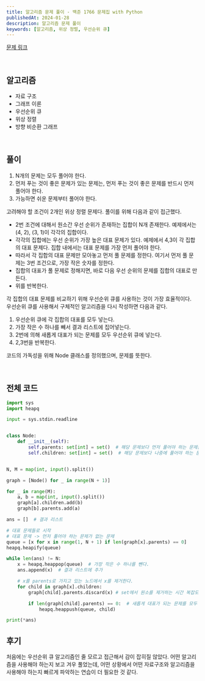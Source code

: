 ```yaml
---
title: 알고리즘 문제 풀이 - 백준 1766 문제집 with Python
publishedAt: 2024-01-28
description: 알고리즘 문제 풀이
keywords: [알고리즘, 위상 정렬, 우선순위 큐]
---
```


[문제 링크](https://www.acmicpc.net/problem/1766)

<br />

## 알고리즘

- 자료 구조
- 그래프 이론
- 우선순위 큐
- 위상 정렬
- 방향 비순환 그래프

<br />

## 풀이

1. N개의 문제는 모두 풀어야 한다.
2. 먼저 푸는 것이 좋은 문제가 있는 문제는, 먼저 푸는 것이 좋은 문제를 반드시 먼저 풀어야 한다.
3. 가능하면 쉬운 문제부터 풀어야 한다.

고려해야 할 조건이 2개인 위상 정렬 문제다.
풀이를 위해 다음과 같이 접근했다.

- 2번 조건에 대해서 원소간 우선 순위가 존재하는 집합이 N개 존재한다. 예제에서는 (4, 2), (3, 1)이 각각의 집합이다.
- 각각의 집합에는 우선 순위가 가장 높은 대표 문제가 있다. 예제에서 4,3이 각 집합의 대표 문제다. 집합 내에서는 대표 문제를 가장 먼저 풀어야 한다.
- 따라서 각 집합의 대표 문제만 모아놓고 먼저 풀 문제를 정한다. 여기서 먼저 풀 문제는 3번 조건으로, 가장 작은 숫자를 정한다.
- 집합의 대표가 풀 문제로 정해지면, 바로 다음 우선 순위의 문제를 집합의 대표로 만든다.
- 위를 반복한다.

각 집합의 대표 문제를 비교하기 위해 우선순위 큐를 사용하는 것이 가장 효율적이다. <br/>
우선순위 큐를 사용해서 구체적인 알고리즘을 다시 작성하면 다음과 같다.

1. 우선순위 큐에 각 집합의 대표를 모두 넣는다.
2. 가장 작은 수 하나를 빼서 결과 리스트에 집어넣는다.
3. 2번에 의해 새롭게 대표가 되는 문제를 모두 우선순위 큐에 넣는다.
4. 2,3번을 반복한다.

코드의 가독성을 위해 Node 클래스를 정의했으며, 문제를 뜻한다.<br/>

<br />

## 전체 코드

```python
import sys
import heapq

input = sys.stdin.readline


class Node:
    def __init__(self):
        self.parents: set[int] = set()  # 해당 문제보다 먼저 풀어야 하는 문제들
        self.children: set[int] = set()  # 해당 문제보다 나중에 풀어야 하는 문제들


N, M = map(int, input().split())

graph = [Node() for _ in range(N + 1)]

for _ in range(M):
    a, b = map(int, input().split())
    graph[a].children.add(b)
    graph[b].parents.add(a)

ans = []  # 결과 리스트

# 대표 문제들로 시작
# 대표 문제 -> 먼저 풀어야 하는 문제가 없는 문제
queue = [x for x in range(1, N + 1) if len(graph[x].parents) == 0]
heapq.heapify(queue)

while len(ans) != N:
    x = heapq.heappop(queue)  # 가장 작은 수 하나를 뺀다.
    ans.append(x)  # 결과 리스트에 추가

    # x를 parents로 가지고 있는 노드에서 x를 제거한다.
    for child in graph[x].children:
        graph[child].parents.discard(x) # set에서 원소를 제거하는 시간 복잡도 O(1)

        if len(graph[child].parents) == 0:  # 새롭게 대표가 되는 문제를 모두 우선순위 큐에 넣는다.
            heapq.heappush(queue, child)

print(*ans)

```

## 후기

처음에는 우선순위 큐 알고리즘인 줄 모르고 접근해서 감이 잡히질 않았다.
어떤 알고리즘을 사용해야 하는지 보고 겨우 풀었는데, 어떤 상황에서 어떤 자료구조와 알고리즘을 사용해야 하는지 빠르게 파악하는 연습이 더 필요한 것 같다.
